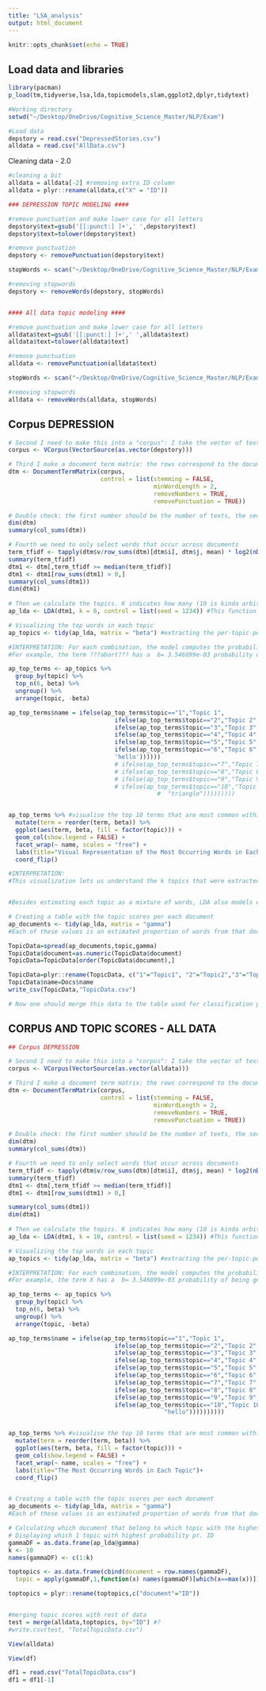 ```yaml
---
title: "LSA_analysis"
output: html_document
---
```


```r
knitr::opts_chunk$set(echo = TRUE)
```

## Load data and libraries

```r
library(pacman)
p_load(tm,tidyverse,lsa,lda,topicmodels,slam,ggplot2,dplyr,tidytext)

#Working directory
setwd("~/Desktop/OneDrive/Cognitive_Science_Master/NLP/Exam")

#Load data
depstory = read.csv("DepressedStories.csv")
alldata = read.csv("AllData.csv")

```


Cleaning data - 2.0
```r

#cleaning a bit 
alldata = alldata[-2] #removing extra ID column 
alldata = plyr::rename(alldata,c("X" = "ID"))

### DEPRESSION TOPIC MODELING #### 

#remove punctuation and make lower case for all letters
depstory$text=gsub('[[:punct:] ]+',' ',depstory$text)
depstory$text=tolower(depstory$text)

#remove punctuation 
depstory <- removePunctuation(depstory$text)

stopWords <- scan("~/Desktop/OneDrive/Cognitive_Science_Master/NLP/Exam/stopwordsAll.txt", what = "character",sep="\n")

#removing stopwords
depstory <- removeWords(depstory, stopWords)


#### All data topic modeling ####

#remove punctuation and make lower case for all letters
alldata$text=gsub('[[:punct:] ]+',' ',alldata$text)
alldata$text=tolower(alldata$text)

#remove punctuation 
alldata <- removePunctuation(alldata$text)

stopWords <- scan("~/Desktop/OneDrive/Cognitive_Science_Master/NLP/Exam/stopwordsAll.txt", what = "character",sep="\n")

#removing stopwords
alldata <- removeWords(alldata, stopWords)


```

## Corpus DEPRESSION 

```r

# Second I need to make this into a "corpus": I take the vector of texts, and feed them to vectorsource() and to corpus() as per tutorial
corpus <- VCorpus(VectorSource(as.vector(depstory)))

# Third I make a document term matrix: the rows correspond to the documents, the columns to the terms
dtm <- DocumentTermMatrix(corpus, 
                          control = list(stemming = FALSE, 
                                         minWordLength = 2, 
                                         removeNumbers = TRUE, 
                                         removePunctuation = TRUE))

# Double check: the first number should be the number of texts, the second the number of unique words
dim(dtm)
summary(col_sums(dtm))

# Fourth we need to only select words that occur across documents
term_tfidf <- tapply(dtm$v/row_sums(dtm)[dtm$i], dtm$j, mean) * log2(nDocs(dtm)/col_sums(dtm > 0))
summary(term_tfidf)
dtm1 <- dtm[,term_tfidf >= median(term_tfidf)]
dtm1 <- dtm1[row_sums(dtm1) > 0,]
summary(col_sums(dtm1))
dim(dtm1)
 
# Then we calculate the topics. K indicates how many (10 is kinda arbitrary)
ap_lda <- LDA(dtm1, k = 6, control = list(seed = 1234)) #This function returns an object containing the full details of the model fit, such as how words are associated with topics and how topics are associated with documents.

# Visualizing the top words in each topic
ap_topics <- tidy(ap_lda, matrix = "beta") #extracting the per-topic-per-word probabilities

#INTERPRETATION: For each combination, the model computes the probability of that term being generated from that topic.
#For example, the term ???abort??? has a  b= 3.546099e-03 probability of being generated from topic 1, but a b=1.208131e-148 probability of being generated from topic 2 (textmining.com)

ap_top_terms <- ap_topics %>%
  group_by(topic) %>%
  top_n(6, beta) %>% 
  ungroup() %>%
  arrange(topic, -beta)

ap_top_terms$name = ifelse(ap_top_terms$topic=="1","Topic 1",
                              ifelse(ap_top_terms$topic=="2","Topic 2",
                              ifelse(ap_top_terms$topic=="3","Topic 3",
                              ifelse(ap_top_terms$topic=="4","Topic 4",
                              ifelse(ap_top_terms$topic=="5","Topic 5",
                              ifelse(ap_top_terms$topic=="6","Topic 6",
                              'hello'))))))
                              # ifelse(ap_top_terms$topic=="7","Topic 7",
                              # ifelse(ap_top_terms$topic=="8","Topic 8",
                              # ifelse(ap_top_terms$topic=="9","Topic 9",
                              # ifelse(ap_top_terms$topic=="10","Topic 10",
                                          #  "triangle")))))))))


ap_top_terms %>% #visualise the top 10 terms that are most common within each topic
  mutate(term = reorder(term, beta)) %>%
  ggplot(aes(term, beta, fill = factor(topic))) +
  geom_col(show.legend = FALSE) +
  facet_wrap(~ name, scales = "free") +
  labs(title="Visual Representation of the Most Occurring Words in Each Topic")+
  coord_flip()

#INTERPRETATION:
#This visualization lets us understand the k topics that were extracted from the data. One important observation about the words in each topic is that some words, such as ?????hh???, are common within both topics. This is an advantage of topic modeling as opposed to ???hard clustering??? methods: topics used in natural language could have some overlap in terms of words.


#Besides estimating each topic as a mixture of words, LDA also models each document as a mixture of topics. We can examine the per-document-per-topic probabilities, with the matrix = "gamma" argument to tidy().

# Creating a table with the topic scores per each document
ap_documents <- tidy(ap_lda, matrix = "gamma")
#Each of these values is an estimated proportion of words from that document that are generated from that topic. For example, the model estimates that only about gamme=6.340113e-05 (some percentage) of the words in document 1 were generated from topic 1.

TopicData=spread(ap_documents,topic,gamma)
TopicData$document=as.numeric(TopicData$document)
TopicData=TopicData[order(TopicData$document),]

TopicData=plyr::rename(TopicData, c("1"="Topic1", "2"="Topic2","3"="Topic3", "4"="Topic4","5"="Topic5", "6"="Topic6"))
TopicData$name=Docs$name
write_csv(TopicData,"TopicData.csv")

# Now one should merge this data to the table used for classification purposes so that these topic scores can be used for figuring out whether somebody has depression

```

## CORPUS AND TOPIC SCORES - ALL DATA
```r
## Corpus DEPRESSION 

# Second I need to make this into a "corpus": I take the vector of texts, and feed them to vectorsource() and to corpus() as per tutorial
corpus <- VCorpus(VectorSource(as.vector(alldata)))

# Third I make a document term matrix: the rows correspond to the documents, the columns to the terms
dtm <- DocumentTermMatrix(corpus, 
                          control = list(stemming = FALSE, 
                                         minWordLength = 2, 
                                         removeNumbers = TRUE, 
                                         removePunctuation = TRUE))

# Double check: the first number should be the number of texts, the second the number of unique words
dim(dtm)
summary(col_sums(dtm))

# Fourth we need to only select words that occur across documents
term_tfidf <- tapply(dtm$v/row_sums(dtm)[dtm$i], dtm$j, mean) * log2(nDocs(dtm)/col_sums(dtm > 0))
summary(term_tfidf)
dtm1 <- dtm[,term_tfidf >= median(term_tfidf)]
dtm1 <- dtm1[row_sums(dtm1) > 0,]

summary(col_sums(dtm1))
dim(dtm1)
 
# Then we calculate the topics. K indicates how many (10 is kinda arbitrary)
ap_lda <- LDA(dtm1, k = 10, control = list(seed = 1234)) #This function returns an object containing the full details of the model fit, such as how words are associated with topics and how topics are associated with documents.

# Visualizing the top words in each topic
ap_topics <- tidy(ap_lda, matrix = "beta") #extracting the per-topic-per-word probabilities

#INTERPRETATION: For each combination, the model computes the probability of that term being generated from that topic.
#For example, the term X has a  b= 3.546099e-03 probability of being generated from topic 1, but a b=1.208131e-148 probability of being generated from topic 2.

ap_top_terms <- ap_topics %>%
  group_by(topic) %>%
  top_n(6, beta) %>% 
  ungroup() %>%
  arrange(topic, -beta)

ap_top_terms$name = ifelse(ap_top_terms$topic=="1","Topic 1",
                              ifelse(ap_top_terms$topic=="2","Topic 2",
                              ifelse(ap_top_terms$topic=="3","Topic 3",
                              ifelse(ap_top_terms$topic=="4","Topic 4",
                              ifelse(ap_top_terms$topic=="5","Topic 5",
                              ifelse(ap_top_terms$topic=="6","Topic 6",
                              ifelse(ap_top_terms$topic=="7","Topic 7",
                              ifelse(ap_top_terms$topic=="8","Topic 8",
                              ifelse(ap_top_terms$topic=="9","Topic 9",
                              ifelse(ap_top_terms$topic=="10","Topic 10",
                                            "hello"))))))))))


ap_top_terms %>% #visualise the top 10 terms that are most common within each topic
  mutate(term = reorder(term, beta)) %>%
  ggplot(aes(term, beta, fill = factor(topic))) +
  geom_col(show.legend = FALSE) +
  facet_wrap(~ name, scales = "free") +
  labs(title="The Most Occurring Words in Each Topic")+
  coord_flip()


# Creating a table with the topic scores per each document
ap_documents <- tidy(ap_lda, matrix = "gamma")
#Each of these values is an estimated proportion of words from that document that are generated from that topic. For example, the model estimates that only about gamme=6.340113e-05 (some percentage) of the words in document 1 were generated from topic 1.

# Calculating which document that belong to which topic with the highest probability. 
# Displaying which 1 topic with highest probability pr. ID 
gammaDF = as.data.frame(ap_lda@gamma)
k <- 10
names(gammaDF) <- c(1:k)

toptopics <- as.data.frame(cbind(document = row.names(gammaDF), 
  topic = apply(gammaDF,1,function(x) names(gammaDF)[which(x==max(x))])))

toptopics = plyr::rename(toptopics,c("document"="ID"))


#merging topic scores with rest of data  
test = merge(alldata,toptopics, by="ID") #?
#write.csv(test, "TotalTopicData.csv")

View(alldata)

View(df)

df1 = read.csv("TotalTopicData.csv")
df1 = df1[-1]



```

